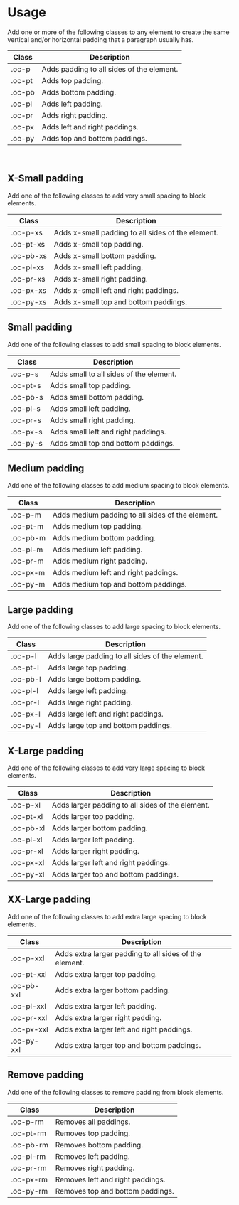 
<Meta title="Documentation/Paddings" />

# Usage

Add one or more of the following classes to any element to create the same vertical and/or horizontal padding that a paragraph usually has.

| Class  | Description                               |
| ------ | ----------------------------------------- |
| .oc-p  | Adds padding to all sides of the element. |
| .oc-pt | Adds top padding.                         |
| .oc-pb | Adds bottom padding.                      |
| .oc-pl | Adds left padding.                        |
| .oc-pr | Adds right padding.                       |
| .oc-px | Adds left and right paddings.             |
| .oc-py | Adds top and bottom paddings.             |

<br />

## X-Small padding

Add one of the following classes to add very small spacing to block elements.

| Class     | Description                                       |
| --------- | ------------------------------------------------- |
| .oc-p-xs  | Adds x-small padding to all sides of the element. |
| .oc-pt-xs | Adds x-small top padding.                         |
| .oc-pb-xs | Adds x-small bottom padding.                      |
| .oc-pl-xs | Adds x-small left padding.                        |
| .oc-pr-xs | Adds x-small right padding.                       |
| .oc-px-xs | Adds x-small left and right paddings.             |
| .oc-py-xs | Adds x-small top and bottom paddings.             |

## Small padding

Add one of the following classes to add small spacing to block elements.

| Class    | Description                             |
| -------- | --------------------------------------- |
| .oc-p-s  | Adds small to all sides of the element. |
| .oc-pt-s | Adds small top padding.                 |
| .oc-pb-s | Adds small bottom padding.              |
| .oc-pl-s | Adds small left padding.                |
| .oc-pr-s | Adds small right padding.               |
| .oc-px-s | Adds small left and right paddings.     |
| .oc-py-s | Adds small top and bottom paddings.     |

## Medium padding

Add one of the following classes to add medium spacing to block elements.

| Class    | Description                                      |
| -------- | ------------------------------------------------ |
| .oc-p-m  | Adds medium padding to all sides of the element. |
| .oc-pt-m | Adds medium top padding.                         |
| .oc-pb-m | Adds medium bottom padding.                      |
| .oc-pl-m | Adds medium left padding.                        |
| .oc-pr-m | Adds medium right padding.                       |
| .oc-px-m | Adds medium left and right paddings.             |
| .oc-py-m | Adds medium top and bottom paddings.             |

## Large padding

Add one of the following classes to add large spacing to block elements.

| Class    | Description                                     |
| -------- | ----------------------------------------------- |
| .oc-p-l  | Adds large padding to all sides of the element. |
| .oc-pt-l | Adds large top padding.                         |
| .oc-pb-l | Adds large bottom padding.                      |
| .oc-pl-l | Adds large left padding.                        |
| .oc-pr-l | Adds large right padding.                       |
| .oc-px-l | Adds large left and right paddings.             |
| .oc-py-l | Adds large top and bottom paddings.             |

## X-Large padding

Add one of the following classes to add very large spacing to block elements.

| Class     | Description                                      |
| --------- | ------------------------------------------------ |
| .oc-p-xl  | Adds larger padding to all sides of the element. |
| .oc-pt-xl | Adds larger top padding.                         |
| .oc-pb-xl | Adds larger bottom padding.                      |
| .oc-pl-xl | Adds larger left padding.                        |
| .oc-pr-xl | Adds larger right padding.                       |
| .oc-px-xl | Adds larger left and right paddings.             |
| .oc-py-xl | Adds larger top and bottom paddings.             |

## XX-Large padding

Add one of the following classes to add extra large spacing to block elements.

| Class      | Description                                            |
| ---------- | ------------------------------------------------------ |
| .oc-p-xxl  | Adds extra larger padding to all sides of the element. |
| .oc-pt-xxl | Adds extra larger top padding.                         |
| .oc-pb-xxl | Adds extra larger bottom padding.                      |
| .oc-pl-xxl | Adds extra larger left padding.                        |
| .oc-pr-xxl | Adds extra larger right padding.                       |
| .oc-px-xxl | Adds extra larger left and right paddings.             |
| .oc-py-xxl | Adds extra larger top and bottom paddings.             |

## Remove padding

Add one of the following classes to remove padding from block elements.

| Class     | Description                      |
| --------- | -------------------------------- |
| .oc-p-rm  | Removes all paddings.            |
| .oc-pt-rm | Removes top padding.             |
| .oc-pb-rm | Removes bottom padding.          |
| .oc-pl-rm | Removes left padding.            |
| .oc-pr-rm | Removes right padding.           |
| .oc-px-rm | Removes left and right paddings. |
| .oc-py-rm | Removes top and bottom paddings. |
